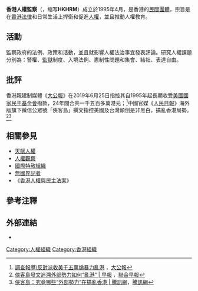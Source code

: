 {{Notability Unreferenced |time=2019-08-10T12:11:03+00:00}}
{{Refimprove|time=2019-08-10T12:11:03+00:00}}
'''香港人權監察'''（{{lang-en|Hong Kong Human Rights Monitor}}，缩写'''HKHRM'''）成立於1995年4月，是香港的[[社会团体|民間團體]]，宗旨是在[[香港法律|香港法律]]和日常生活上捍衛和促進[[人權|人權]]，並且推動人權教育。

== 活動 ==
監察政府的法例、政策和活動，並且就影響人權法治事宜發表評論。研究人權課題分別為：警權、[[監獄|監獄]]制度、入境法例、憲制性問題和集會、結社、表達自由。

== 批評 ==
香港親建制媒體《[[大公報|大公報]]》在2019年6月25日指控其自1995年起長期收受[[美國國家民主基金會|美國國家民主基金會]]撥款，24年間合共一千五百多萬港元；<ref>[http://www.takungpao.com.hk/news/232109/2019/0625/308889.html 調查報導\反對派收美千五萬煽暴力亂港] {{Wayback|url=http://www.takungpao.com.hk/news/232109/2019/0625/308889.html |date=20190810121108 }}，[[大公報|大公報]]</ref>中國官媒《[[人民日報|人民日報]]》海外版旗下微信公眾號「俠客島」撰文指控美國及台灣顛倒是非黑白，搞亂香港局勢。<ref>[https://www.zaobao.com.sg/realtime/china/story20190809-979558 俠客島發文追溯外部勢力如何“亂港” | 早報] {{Wayback|url=https://www.zaobao.com.sg/realtime/china/story20190809-979558 |date=20190810121108 }}，[[聯合早報|聯合早報]]</ref><ref>[https://web.archive.org/save/https://new.qq.com/omn/20190809/20190809A00ARZ00.html 俠客島：究竟哪些“外部勢力”在搞亂香港 | 騰訊網]，[[騰訊網|騰訊網]]</ref>

== 相關參見 ==
*[[天賦人權|天賦人權]]
*[[人權觀察|人權觀察]]
*[[國際特赦組織|國際特赦組織]]
*[[無國界記者|無國界記者]]
*《[[香港人權與民主法案|香港人權與民主法案]]》

== 參考注釋 ==
{{reflist}}

==外部連結==
*{{官网|http://www.hkhrm.org.hk/}}
{{组织小作品}}
[[Category:人權組織|Category:人權組織]]
[[Category:香港組織|Category:香港組織]]